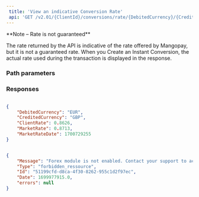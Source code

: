 ```yaml
---  
 title: 'View an indicative Conversion Rate'  
 api: 'GET /v2.01/{ClientId}/conversions/rate/{DebitedCurrency}/{CreditedCurrency}'  
---  
```


  

<Note>  
**Note – Rate is not guaranteed** 
  
The rate returned by the API is indicative of the rate offered by Mangopay, but it is not a guaranteed rate. When you Create an Instant Conversion, the actual rate used during the transaction is displayed in the response.   
</Note>  

### Path parameters  

<DebitedCurrency />  

<CreditedCurrency />  

### Responses  

<AccordionGroup><Accordion title="200 EURGBP currency pair with markup of 100 basis points (1% or 0.01)">  

<DebitedCurrencyResponse />  

<CreditedCurrencyResponse />  

<ClientRateResponse />  

<MarketRateResponse />  

<MarketRateDateResponse /></Accordion><Accordion title="400 FX feature not activated"></Accordion></AccordionGroup>  

<ResponseExample>  

```json 200 EURGBP currency pair with markup of 100 basis points (1% or 0.01)  

{
    "DebitedCurrency": "EUR",
    "CreditedCurrency": "GBP",
    "ClientRate": 0.8626,
    "MarketRate": 0.8713,
    "MarketRateDate": 1700729255
}  

 ```  

```json 400 FX feature not activated  

{
    "Message": "Forex module is not enabled. Contact your support to activate this feature.",
    "Type": "forbidden_ressource",
    "Id": "51199cfd-d8ca-4f30-8262-955c1d2f97ec",
    "Date": 1699977915.0,
    "errors": null
}  

 ```  

</ResponseExample>